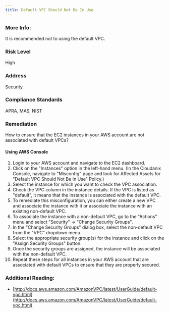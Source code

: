 ```yaml
---
title: Default VPC Should Not Be In Use
---
```


### More Info:

It is recommended not to using the default VPC.

### Risk Level

High

### Address

Security

### Compliance Standards

APRA, MAS, NIST

### Remediation

How to ensure that the EC2 instances in your AWS account are not associated with default VPCs?

#### Using AWS Console

1. Login to your AWS account and navigate to the EC2 dashboard.
2. Click on the "Instances" option in the left-hand menu.
    (In the Cloudanix Console, navigate to "Misconfig" page and look for Affected Assets for "Default VPC Should Not Be In Use" Policy.)
3. Select the instance for which you want to check the VPC association.
4. Check the VPC column in the instance details. If the VPC is listed as "default", it means that the instance is associated with the default VPC.
5. To remediate this misconfiguration, you can either create a new VPC and associate the instance with it or associate the instance with an existing non-default VPC.
6. To associate the instance with a non-default VPC, go to the "Actions" menu and select "Security" -> "Change Security Groups".
7. In the "Change Security Groups" dialog box, select the non-default VPC from the "VPC" dropdown menu.
8. Select the appropriate security group(s) for the instance and click on the "Assign Security Groups" button.
9. Once the security groups are assigned, the instance will be associated with the non-default VPC.
10. Repeat these steps for all instances in your AWS account that are associated with default VPCs to ensure that they are properly secured.

### Additional Reading:

- [http://docs.aws.amazon.com/AmazonVPC/latest/UserGuide/default-vpc.html](http://docs.aws.amazon.com/AmazonVPC/latest/UserGuide/default-vpc.html)
